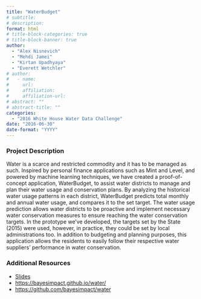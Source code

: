 ```yaml
---
title: "WaterBudget"
# subtitle: 
# description: 
format: html
# title-block-categories: true
# title-block-banner: true
author: 
  - "Alex Nisnevich"
  - "Mehdi Jamei"
  - "Kirtan Upadhyaya"
  - "Everett Wetchler"
# author:
#   - name: 
#     url: 
#     affiliation: 
#     affiliation-url:
# abstract: ""
# abstract-title: ""
categories: 
  - "2016 White House Water Data Challenge"
date: "2016-06-30"
date-format: "YYYY"
---
```


<!-- COMMENT
## params_NOTUSED-proj_title

#### Year: params_NOTUSED-year

#### Topics: params_NOTUSED-topics

#### Awards: params_NOTUSED-awards

#### Team Members: params_NOTUSED-team_members
UNCOMMENT -->

### Project Description

Water is a scarce and restricted commodity and it has to be managed as such. Inspired by personal finance applications such as Mint and Level, and powered by machine learning techniques, we have created a proof-of-concept application, WaterBudget, to assist water districts to manage and plan their water usage and conservation plans. By analyzing the historical water usage patterns in each district, WaterBudget predicts total monthly and annual water usage, and compares it to the set target. The water usage prediction allows water districts to be proactive and implement necessary water conservation measures to ensure reaching the water conservation targets. In the prototype we've developed, the targets set by the State (2015) were used, however, in practice, they could be set by local administrations too. In addition to budgeting and planning purposes, this application allows the residents to easily follow their respective water suppliers' performance in water conservation.

### Additional Resources

- [Slides](https://drive.google.com/file/d/0B5n4IeHrVBinMGxtcVp0M1YtbDQ/view?resourcekey=0-fDKdS5WlG96ZJQZpvABRpA)
- <https://bayesimpact.github.io/water/>
- <https://github.com/bayesimpact/water>
